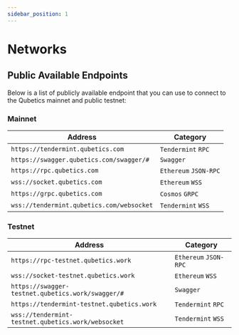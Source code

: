 ```yaml
---
sidebar_position: 1
---
```


# Networks

## Public Available Endpoints

Below is a list of publicly available endpoint that you can use to connect to the Qubetics mainnet and
public testnet:


### Mainnet
| Address                                                      | Category               | 
| ---------------------------------------------                | ---------------------- | 
| `https://tendermint.qubetics.com`                            | `Tendermint` `RPC`     | 
| `https://swagger.qubetics.com/swagger/#`                     | `Swagger`              | 
| `https://rpc.qubetics.com`                                   | `Ethereum` `JSON-RPC`  | 
| `wss://socket.qubetics.com`                                  | `Ethereum` `WSS`       | 
| `https://grpc.qubetics.com`                                  | `Cosmos` `GRPC`        | 
| `wss://tendermint.qubetics.com/websocket`                    | `Tendermint` `WSS`     |

### Testnet

| Address                                                      | Category               | 
| ---------------------------------------------                | ---------------------- | 
| `https://rpc-testnet.qubetics.work`                          | `Ethereum` `JSON-RPC`  | 
| `wss://socket-testnet.qubetics.work`                         | `Ethereum` `WSS`       |
| `https://swagger-testnet.qubetics.work/swagger/#`            | `Swagger`              | 
| `https://tendermint-testnet.qubetics.work`                   | `Tendermint` `RPC`     | 
| `wss://tendermint-testnet.qubetics.work/websocket`           | `Tendermint` `WSS`     |